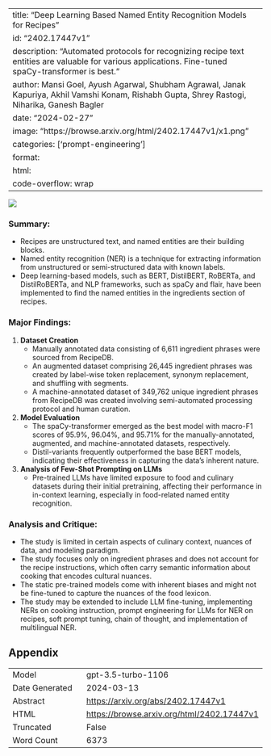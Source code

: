 
---
title: "Deep Learning Based Named Entity Recognition Models for Recipes"
id: "2402.17447v1"
description: "Automated protocols for recognizing recipe text entities are valuable for various applications. Fine-tuned spaCy-transformer is best."
author: Mansi Goel, Ayush Agarwal, Shubham Agrawal, Janak Kapuriya, Akhil Vamshi Konam, Rishabh Gupta, Shrey Rastogi, Niharika, Ganesh Bagler
date: "2024-02-27"
image: "https://browse.arxiv.org/html/2402.17447v1/x1.png"
categories: ['prompt-engineering']
format:
  html:
    code-overflow: wrap
---

![](https://browse.arxiv.org/html/2402.17447v1/x1.png)

### **Summary:**
- Recipes are unstructured text, and named entities are their building blocks.
- Named entity recognition (NER) is a technique for extracting information from unstructured or semi-structured data with known labels.
- Deep learning-based models, such as BERT, DistilBERT, RoBERTa, and DistilRoBERTa, and NLP frameworks, such as spaCy and flair, have been implemented to find the named entities in the ingredients section of recipes.

### Major Findings:
1. **Dataset Creation**
   - Manually annotated data consisting of 6,611 ingredient phrases were sourced from RecipeDB.
   - An augmented dataset comprising 26,445 ingredient phrases was created by label-wise token replacement, synonym replacement, and shuffling with segments.
   - A machine-annotated dataset of 349,762 unique ingredient phrases from RecipeDB was created involving semi-automated processing protocol and human curation.

2. **Model Evaluation**
   - The spaCy-transformer emerged as the best model with macro-F1 scores of 95.9%, 96.04%, and 95.71% for the manually-annotated, augmented, and machine-annotated datasets, respectively.
   - Distil-variants frequently outperformed the base BERT models, indicating their effectiveness in capturing the data's inherent nature.

3. **Analysis of Few-Shot Prompting on LLMs**
   - Pre-trained LLMs have limited exposure to food and culinary datasets during their initial pretraining, affecting their performance in in-context learning, especially in food-related named entity recognition.

### Analysis and Critique:
- The study is limited in certain aspects of culinary context, nuances of data, and modeling paradigm.
- The study focuses only on ingredient phrases and does not account for the recipe instructions, which often carry semantic information about cooking that encodes cultural nuances.
- The static pre-trained models come with inherent biases and might not be fine-tuned to capture the nuances of the food lexicon.
- The study may be extended to include LLM fine-tuning, implementing NERs on cooking instruction, prompt engineering for LLMs for NER on recipes, soft prompt tuning, chain of thought, and implementation of multilingual NER.

## Appendix

|          |          |
|----------|----------|
| Model     | gpt-3.5-turbo-1106       |
| Date Generated     | 2024-03-13       |
| Abstract | [https://arxiv.org/abs/2402.17447v1](https://arxiv.org/abs/2402.17447v1)        |
| HTML     | [https://browse.arxiv.org/html/2402.17447v1](https://browse.arxiv.org/html/2402.17447v1)       |
| Truncated       | False       |
| Word Count       | 6373       |